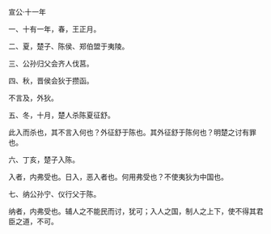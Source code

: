 

宣公·十一年

一、十有一年，春，王正月。

二、夏，楚子、陈侯、郑伯盟于夷陵。

三、公孙归父会齐人伐莒。

四、秋，晋侯会狄于攒函。

不言及，外狄。

五、冬，十月，楚人杀陈夏征舒。

此入而杀也，其不言入何也？外征舒于陈也。其外征舒于陈何也？明楚之讨有罪也。

六、丁亥，楚子入陈。

入者，内弗受也。日入，恶入者也。何用弗受也？不使夷狄为中国也。

七、纳公孙宁、仪行父于陈。

纳者，内弗受也。辅人之不能民而讨，犹可；入人之国，制人之上下，使不得其君臣之道，不可。

